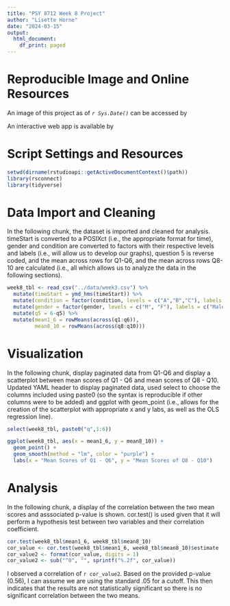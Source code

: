 ```yaml
---
title: "PSY 8712 Week 8 Project"
author: "Lisette Horne"
date: "2024-03-15"
output: 
  html_document:
    df_print: paged
---
```

# **Reproducible Image and Online Resources**
An image of this project as of *`r Sys.Date()`* can be accessed by <url>

An interactive web app is available by <url>

# **Script Settings and Resources**
```r
setwd(dirname(rstudioapi::getActiveDocumentContext()$path))
library(rsconnect)
library(tidyverse)
```

# **Data Import and Cleaning**
In the following chunk, the dataset is imported and cleaned for analysis. timeStart is converted to a POSIXct (i.e., the appropriate format for time), gender and condition are converted to factors with their respective levels and labels (i.e., will allow us to develop our graphs), question 5 is reverse coded, and the mean across rows for Q1-Q6, and the mean across rows Q8-10 are calculated (i.e., all which allows us to analyze the data in the following sections).
```r
week8_tbl <- read_csv("../data/week3.csv") %>%
  mutate(timeStart = ymd_hms(timeStart)) %>% 
  mutate(condition = factor(condition, levels = c("A","B","C"), labels = c("Block A", "Block B", "Contol"))) %>%
  mutate(gender = factor(gender, levels = c("M", "F"), labels = c("Male", "Female"))) %>%
  mutate(q5 = 6-q5) %>%
  mutate(mean1_6 = rowMeans(across(q1:q6)),
         mean8_10 = rowMeans(across(q8:q10)))
```

# **Visualization**
In the following chunk, display paginated data from Q1-Q6 and display a scatterplot between mean scores of Q1 - Q6 and mean scores of Q8 - Q10. Updated YAML header to display paginated data, used select to choose the columns included using paste0 (so the syntax is reproducible if other columns were to be added) and ggplot with geom_point (i.e., allows for the creation of the scatterplot with appropriate x and y labs, as well as the OLS regression line).
```r
select(week8_tbl, paste0("q",1:6))

ggplot(week8_tbl, aes(x = mean1_6, y = mean8_10)) +
  geom_point() +
  geom_smooth(method = "lm", color = "purple") +
  labs(x = "Mean Scores of Q1 - Q6", y = "Mean Scores of Q8 - Q10")
```

# **Analysis**
In the following chunk, a display of the correlation between the two mean scores and asssociated p-value is shown. cor.test() is used given that it will perform a hypothesis test between two variables and their correlation coefficient. 
```r
cor.test(week8_tbl$mean1_6, week8_tbl$mean8_10)
cor_value <- cor.test(week8_tbl$mean1_6, week8_tbl$mean8_10)$estimate
cor_value2 <- format(cor_value, digits = 1)
cor_value2 <- sub("^0", "", sprintf("%.2f", cor_value))
```
I observed a correlation of `r cor_value2`. Based on the provided p-value (0.56), I can assume we are using the standard .05 for a cutoff. This then indicates that the results are not statistically significant so there is no significant correlation between the two means.